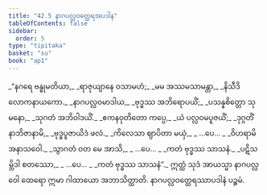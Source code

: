 ```yaml
---
title: "42.5 နာဂပလ္လဝတ္ထေရအပဒါန"
tableOfContents: false
sidebar:
  order: 5
type: "tipitaka"
basket: "su"
book: "ap1"
---
```



<DynamicBreadcrumb />

<Division number="118" book="ap1" e="ch" v="20" p="438">

<Paragraph number="5375" type="verses" book="ap1">
_“နဂရေ ဗန္ဓုမတိယာ,_  
_ရာဇုယျာနေ ဝသာမဟံ;_  
_မမ အဿမသာမန္တာ,_  
_နိသီဒိ လောကနာယကော._  

</Paragraph>

</Division>
<Division number="119" book="ap1" e="ch" v="20" p="439">

<Paragraph number="5376" type="verses" book="ap1">
_နာဂပလ္လဝမာဒါယ,_  
_ဗုဒ္ဓဿ အဘိရောပယိံ;_  
_ပသန္နစိတ္တော သုမနော,_  
_သုဂတံ အဘိဝါဒယိံ._  

</Paragraph>

</Division>
<Division number="120" book="ap1" e="ch" v="20" p="439">

<Paragraph number="5377" type="verses" book="ap1">
_ဧကနဝုတိတော ကပ္ပေ,_  
_ယံ ပလ္လဝမပူဇယိံ;_  
_ဒုဂ္ဂတိံ နာဘိဇာနာမိ,_  
_ဗုဒ္ဓပူဇာယိဒံ ဖလံ._  

</Paragraph>

</Division>
<Division number="121" book="ap1" e="ch" v="20" p="439">

<Paragraph number="5378" type="verses" book="ap1">
_ကိလေသာ ဈာပိတာ မယှံ,_  
_ …ပေ… _  
_ဝိဟရာမိ အနာသဝေါ._  

</Paragraph>

</Division>
<Division number="122" book="ap1" e="ch" v="20" p="439">

<Paragraph number="5379" type="verses" book="ap1">
_သွာဂတံ ဝတ မေ အာသိ,_  
_ …ပေ… _  
_ကတံ ဗုဒ္ဓဿ သာသနံ._  

</Paragraph>

</Division>
<Division number="123" book="ap1" e="ch" v="20" p="439">

<Paragraph number="5380" type="verses" book="ap1">
_ပဋိသမ္ဘိဒါ စတဿော,_  
_ …ပေ… _  
_ကတံ ဗုဒ္ဓဿ သာသနံ”._  

</Paragraph>

<Paragraph number="5381" book="ap1">
ဣတ္ထံ သုဒံ အာယသ္မာ နာဂပလ္လဝေါ ထေရော ဣမာ ဂါထာယော အဘာသိတ္ထာတိ.

</Paragraph>
</Division>

<Paragraph number="5382" type="center" book="ap1">
နာဂပလ္လဝတ္ထေရဿာပဒါနံ ပဉ္စမံ.
</Paragraph>
